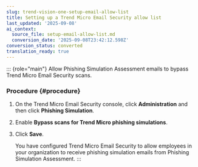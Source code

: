 ```yaml
---
slug: trend-vision-one-setup-email-allow-list
title: Setting up a Trend Micro Email Security allow list
last_updated: '2025-09-08'
ai_context:
  source_file: setup-email-allow-list.md
  conversion_date: '2025-09-08T23:42:12.598Z'
conversion_status: converted
translation_ready: true
---
```


::: {role="main"}
Allow Phishing Simulation Assessment emails to bypass Trend Micro Email Security scans.

### Procedure {#procedure}

1.  On the Trend Micro Email Security console, click **Administration** and then click **Phishing Simulation**.

2.  Enable **Bypass scans for Trend Micro phishing simulations**.

3.  Click **Save**.

    You have configured Trend Micro Email Security to allow employees in your organization to receive phishing simulation emails from Phishing Simulation Assessment.
:::
